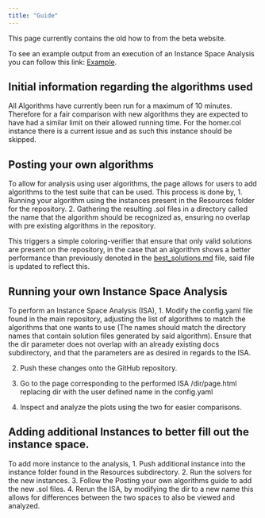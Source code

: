 ```yaml
---
title: "Guide"
---
```


This page currently contains the old how to from the beta website.

To see an example output from an execution of an Instance Space Analysis you can follow this link: [Example](./Analysis/Example/Example.html).

## Initial information regarding the algorithms used
All Algorithms have currently been run for a maximum of 10 minutes. Therefore for a fair comparison with new algorithms they are expected to have had a similar limit on their allowed running time.
For the homer.col instance there is a current issue and as such this instance should be skipped.

## Posting your own algorithms
To allow for analysis using user algorithms, the page allows for users to add algorithms to the test suite that can be used.
This process is done by,
1. Running your algorithm using the instances present in the Resources folder for the repository.
2. Gathering the resulting .sol files in a directory called the name that the algorithm should be recognized as, ensuring no overlap with pre existing algorithms in the repository.

This triggers a simple coloring-verifier that ensure that only valid solutions are present on the repository, in the case that an algorithm shows a better performance than previously denoted in the [best_solutions.md](./best_solutions.md) file, said file is updated to reflect this. 

## Running your own Instance Space Analysis
To perform an Instance Space Analysis (ISA),
1. Modify the config.yaml file found in the main repository, adjusting the list of algorithms to match the algorithms that one wants to use (The names should match the directory names that contain solution files generated by said algorithm).
Ensure that the dir parameter does not overlap with an already existing docs subdirectory, and that the parameters are as desired in regards to the ISA.

2. Push these changes onto the GitHub repository.

3. Go to the page corresponding to the performed ISA /dir/page.html replacing dir with the user defined name in the config.yaml

4. Inspect and analyze the plots using the two for easier comparisons.

## Adding additional Instances to better fill out the instance space.
To add more instance to the analysis,
1. Push additional instance into the instance folder found in the Resources subdirectory.
2. Run the solvers for the new instances. 
3. Follow the Posting your own algorithms guide to add the new .sol files.
4. Rerun the ISA, by modifying the dir to a new name this allows for differences between the two spaces to also be viewed and analyzed.

